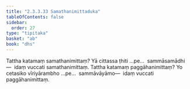 ```yaml
---
title: "2.3.3.33 Samathanimittaduka"
tableOfContents: false
sidebar:
  order: 27
type: "tipitaka"
basket: "ab"
book: "dhs"
---
```



<DynamicBreadcrumb />

<Division number="1364" book="dhs" bookNo="29" page="263">

<Paragraph number="2069" book="dhs">
Tattha katamaṃ samathanimittaṃ? Yā cittassa ṭhiti …pe…  sammāsamādhi—  idaṃ vuccati samathanimittaṃ.
</Paragraph>

</Division>
<Division number="1365" book="dhs" bookNo="29" page="263">

<Paragraph number="2070" book="dhs">
Tattha katamaṃ paggāhanimittaṃ? Yo cetasiko vīriyārambho …pe…  sammāvāyāmo—  idaṃ vuccati paggāhanimittaṃ.
</Paragraph>
</Division>